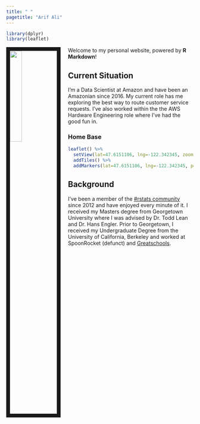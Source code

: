 ```yaml
---
title: " "
pagetitle: "Arif Ali"
---
```


```R
library(dplyr)
library(leaflet)
```

<link rel="stylesheet" href="styles.css" type="text/css">

<img src="images/social_headshot.jpg" style="width:25%; border:10px solid; margin-right: 20px" align="left">

Welcome to my personal website, powered by **R Markdown**! 

## Current Situation
I'm a Data Scientist at Amazon and have been an Amazonian since 2016. My current role has me exploring the best way to route customer service requests. I've also worked within the the AWS Hardware Engineering role where I've had the good fun in. 





### Home Base
```R
leaflet() %>%
  setView(lat=47.6151106, lng=-122.342345, zoom = 16) %>% 
  addTiles() %>%
  addMarkers(lat=47.6151106, lng=-122.342345, popup="Home") 

```

## Background
I've been a member of the [#rstats community](https://twitter.com/hashtag/rstats) since 2012 and have enjoyed every minute of it. I received my Masters degree from Georgetown University where I was advised by Dr. Todd Lean and Dr. Hans Engler.
Prior to Georgetown, I received my Undergraduate Degree from the University of California, Berkeley and worked at SpoonRocket (defunct) and [Greatschools](https://www.greatschools.org/).






